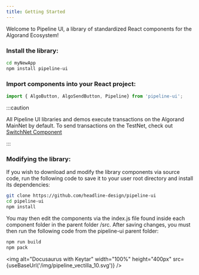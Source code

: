```yaml
---
title: Getting Started
---
```


Welcome to Pipeline UI, a library of standardized React components for the Algorand Ecosystem!

### Install the library:

```bash
cd myNewApp
npm install pipeline-ui
```
### Import components into your React project:

```jsx
import { AlgoButton, AlgoSendButton, Pipeline} from 'pipeline-ui';
```

:::caution

All Pipeline UI libraries and demos execute transactions on the Algorand MainNet by default. To send transactions on the TestNet, check out [SwitchNet Component](./AlgoComponents/SwitchNet)

:::

### Modifying the library:

If you wish to download and modify the library components via source code, run the following code to save it to your user root directory and install its dependencies:
```bash
git clone https://github.com/headline-design/pipeline-ui
cd pipeline-ui
npm install
```

You may then edit the components via the index.js file found inside each component folder in the parent folder /src. After saving changes, you must then run the following code from the pipeline-ui parent folder:
```bash
npm run build
npm pack
```


<img alt="Docusaurus with Keytar" width="100%" height="400px" src={useBaseUrl('/img/pipeline_vectilla_10.svg')} />
